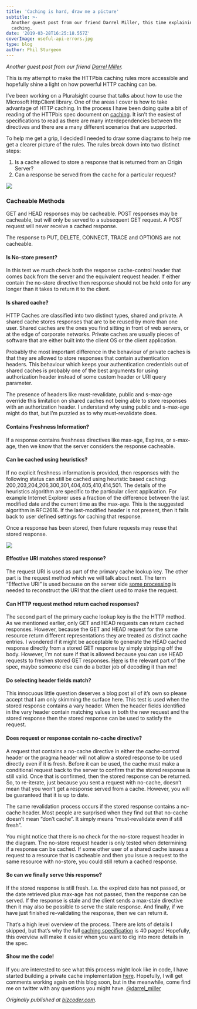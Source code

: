 ```yaml
---
title: 'Caching is hard, draw me a picture'
subtitle: >-
  Another guest post from our friend Darrel Miller, this time explaining
  caching.
date: '2019-03-28T16:25:18.557Z'
coverImage: useful-api-errors.jpg
type: blog
author: Phil Sturgeon
---
```


_Another guest post from our friend [Darrel Miller](https://twitter.com/darrel_miller)._

This is my attempt to make the HTTPbis caching rules more accessible and hopefully shine a light on how powerful HTTP caching can be.

I’ve been working on a Pluralsight course that talks about how to use the Microsoft HttpClient library. One of the areas I cover is how to take advantage of HTTP caching. In the process I have been doing quite a bit of reading of the HTTPbis spec document on [caching](http://tools.ietf.org/html/draft-ietf-httpbis-p6-cache-26). It isn’t the easiest of specifications to read as there are many interdependencies between the directives and there are a many different scenarios that are supported.

To help me get a grip, I decided I needed to draw some diagrams to help me get a clearer picture of the rules. The rules break down into two distinct steps:

1.  Is a cache allowed to store a response that is returned from an Origin Server?
2.  Can a response be served from the cache for a particular request?

![](https://cdn-images-1.medium.com/max/800/0*vMEx-FC_qPYNnc73.png)

### Cacheable Methods

GET and HEAD responses may be cacheable. POST responses may be cacheable, but will only be served to a subsequent GET request. A POST request will never receive a cached response.

The response to PUT, DELETE, CONNECT, TRACE and OPTIONS are not cacheable.

#### Is No-store present?

In this test we much check both the response cache-control header that comes back from the server and the equivalent request header. If either contain the no-store directive then response should not be held onto for any longer than it takes to return it to the client.

#### Is shared cache?

HTTP Caches are classified into two distinct types, shared and private. A shared cache stores responses that are to be reused by more than one user. Shared caches are the ones you find sitting in front of web servers, or at the edge of corporate networks. Private caches are usually pieces of software that are either built into the client OS or the client application.

Probably the most important difference in the behaviour of private caches is that they are allowed to store responses that contain authentication headers. This behaviour which keeps your authentication credentials out of shared caches is probably one of the best arguments for using authorization header instead of some custom header or URI query parameter.

The presence of headers like must-revalidate, public and s-max-age override this limitation on shared caches not being able to store responses with an authorization header. I understand why using public and s-max-age might do that, but I’m puzzled as to why must-revalidate does.

#### Contains Freshness Information?

If a response contains freshness directives like max-age, Expires, or s-max-age, then we know that the server considers the response cacheable.

#### Can be cached using heuristics?

If no explicit freshness information is provided, then responses with the following status can still be cached using heuristic based caching: 200,203,204,206,300,301,404,405,410,414,501. The details of the heuristics algorithm are specific to the particular client application. For example Internet Explorer uses a fraction of the difference between the last modified date and the current time as the max-age. This is the suggested algorithm in RFC2616. If the last-modified header is not present, then it falls back to user defined settings for caching that response.

Once a response has been stored, then future requests may reuse that stored response.

![](https://cdn-images-1.medium.com/max/800/0*5XNJR2iGEXTEiVJ8.png)

#### Effective URI matches stored response?

The request URI is used as part of the primary cache lookup key. The other part is the request method which we will talk about next. The term “Effective URI” is used because on the server side [some processing](http://tools.ietf.org/html/draft-ietf-httpbis-p1-messaging-26#section-5.5) is needed to reconstruct the URI that the client used to make the request.

#### Can HTTP request method return cached responses?

The second part of the primary cache lookup key is the the HTTP method. As we mentioned earlier, only GET and HEAD requests can return cached responses. However, because the GET and HEAD request for the same resource return different representations they are treated as distinct cache entries. I wondered if it might be acceptable to generate the HEAD cached response directly from a stored GET response by simply stripping off the body. However, I’m not sure if that is allowed because you can use HEAD requests to freshen stored GET responses. [Here](http://tools.ietf.org/html/draft-ietf-httpbis-p6-cache-26#section-4.3.5) is the relevant part of the spec, maybe someone else can do a better job of decoding it than me!

#### Do selecting header fields match?

This innocuous little question deserves a blog post all of it’s own so please accept that I am only skimming the surface here. This test is used when the stored response contains a vary header. When the header fields identified in the vary header contain matching values in both the new request and the stored response then the stored response can be used to satisfy the request.

#### Does request or response contain no-cache directive?

A request that contains a no-cache directive in either the cache-control header or the pragma header will not allow a stored response to be used directly even if it is fresh. Before it can be used, the cache must make a conditional request back to the server to confirm that the stored response is still valid. Once that is confirmed, then the stored response can be returned. So, to re-iterate, just because you sent a request with no-cache, doesn’t mean that you won’t get a response served from a cache. However, you will be guaranteed that it is up to date.

The same revalidation process occurs if the stored response contains a no-cache header. Most people are surprised when they find out that no-cache doesn’t mean “don’t cache”. It simply means “must-revalidate even if still fresh”.

You might notice that there is no check for the no-store request header in the diagram. The no-store request header is only tested when determining if a response can be cached. If some other user of a shared cache issues a request to a resource that is cacheable and then you issue a request to the same resource with no-store, you could still return a cached response.

#### So can we finally serve this response?

If the stored response is still fresh. I.e. the expired date has not passed, or the date retrieved plus max-age has not passed, then the response can be served. If the response is stale and the client sends a max-stale directive then it may also be possible to serve the stale response. And finally, if we have just finished re-validating the response, then we can return it.

That’s a high level overview of the process. There are lots of details I skipped, but that’s why the full [caching specification](http://tools.ietf.org/html/draft-ietf-httpbis-p6-cache-26) is 40 pages! Hopefully, this overview will make it easier when you want to dig into more details in the spec.

#### Show me the code!

If you are interested to see what this process might look like in code, I have started building a private cache implementation [here](https://github.com/tavis-software/Tavis.PrivateCache). Hopefully, I will get comments working again on this blog soon, but in the meanwhile, come find me on twitter with any questions you might have. [@darrel\_miller](https://twitter.com/darrel_miller)

_Originally published at_ [_bizcoder.com_](http://bizcoder.com/caching-is-hard-draw-me-a-picture)_._